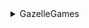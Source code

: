 <details><summary>GazelleGames</summary>

- Android
- Commodore 64
- DOS:\
- iOS
- Linux
- Mac
- Oculus Quest
- OST
- PlayStation 1
- PlayStation 3
- PlayStation 4
- Playstation Portable
- Switch
- Wii
- Windows
- Xbox
- Xbox 360

</details>
